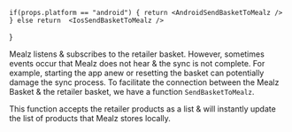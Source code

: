 



    if(props.platform == "android") { return <AndroidSendBasketToMealz /> } else return  <IosSendBasketToMealz />
}

Mealz listens & subscribes to the retailer basket.
However, sometimes events occur that Mealz does not hear & the sync is not complete.
For example, starting the app anew or resetting the basket can potentially damage the sync process.
To facilitate the connection between the Mealz Basket & the retailer basket, we have a function `SendBasketToMealz`.

This function accepts the retailer products as a list & will instantly update the list of products that Mealz stores locally.

<SendBasketToMealz platform= {props.platform}/>

